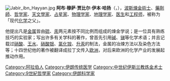 {{Unreferenced|time=2019-03-23T04:54:39+00:00}}
[[File:Jabir_ibn_Hayyan.jpg|thumb]]
'''阿布·穆萨·贾比尔·伊本·哈扬'''（{{lang-ar|جابر بن حيان}}，{{bd|721年||815年||جابر بن حيان}}），[[波斯|波斯]][[煉金術士|煉金術士]]、[[藥劑師|藥劑師]]、[[哲学家|哲学家]]、[[天文學家|天文學家]]、[[占星家|占星家]]、[[物理学家|物理学家]]、[[地理学家|地理学家]]、[[医生|医生]]和[[工程师|工程师]]，被称为「现代[[化学|化学]]之父」。

他提出凡是[[金属|金属]]皆由[[硫|硫]]、[[汞|汞]]两元素按不同比例而组成的煉金学说；是一位具有熟练技巧的实验家；写出许多有关学科的著作，曾首先引用[[碱|碱]]、[[锑|锑]]等化学术语；并且记载过[[硝酸|硝酸]]、[[王水|王水]]、[[硝酸银|硝酸银]]、[[氯化铵|氯化铵]]、[[升汞|升汞]]的制法，金属的冶煉方法以及染色方法等；十四世纪他的著作被翻译成拉丁文传入[[欧洲|欧洲]]，对后来欧洲的化学产业的发展起推动作用。

{{Authority control}}
{{Asia-bio-stub}}
{{化學家小作品}}

[[Category:阿拉伯人|Category:阿拉伯人]]
[[Category:伊朗传统医学|Category:伊朗传统医学]]
[[Category:中世纪伊斯兰教炼金术士|Category:中世纪伊斯兰教炼金术士]]
[[Category:9世紀哲學家|Category:9世紀哲學家]]
[[Category:伊朗科学家|Category:伊朗科学家]]